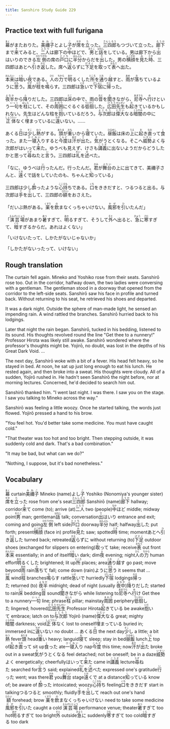 ```yaml
---
title: Sanshiro Study Guide 229
---
```


## Practice text with full furigana

<p>
<ruby><rb>幕</rb><rt>まく</rt></ruby>がまたおりた。<ruby><rb>美禰子</rb><rt>みねこ</rt></ruby>とよし<ruby><rb>子</rb><rt>こ</rt></ruby>が<ruby><rb>席</rb><rt>せき</rt></ruby>を<ruby><rb>立</rb><rt>た</rt></ruby>った。<ruby><rb>三四郎</rb><rt>さんしろう</rt></ruby>もつづいて立った。<ruby><rb>廊下</rb><rt>ろうか</rt></ruby>まで<ruby><rb>来</rb><rt>き</rt></ruby>てみると、<ruby><rb>二人</rb><rt>ふたり</rt></ruby>は廊下の<ruby><rb>中</rb><rt>なか</rt></ruby>ほどで、<ruby><rb>男</rb><rt>おとこ</rt></ruby>と<ruby><rb>話</rb><rt>はなし</rt></ruby>をしている。男は廊下から<ruby><rb>出</rb><rt>で</rt></ruby>はいりのできる<ruby><rb>左側</rb><rt>ひだりがわ</rt></ruby>の席の<ruby><rb>戸口</rb><rt>とぐち</rt></ruby>に<ruby><rb>半分</rb><rt>はんぶん</rt></ruby>からだを<ruby><rb>出</rb><rt>だ</rt></ruby>した。男の<ruby><rb>横顔</rb><rt>よこがお</rt></ruby>を<ruby><rb>見</rb><rt>み</rt></ruby>た<ruby><rb>時</rb><rt>とき</rt></ruby>、三四郎はあとへ<ruby><rb>引</rb><rt>ひ</rt></ruby>き<ruby><rb>返</rb><rt>かえ</rt></ruby>した。席へ<ruby><rb>返</rb><rt>かえ</rt></ruby>らずに<ruby><rb>下足</rb><rt>げそく</rt></ruby>を<ruby><rb>取</rb><rt>と</rt></ruby>って<ruby><rb>表</rb><rt>おもて</rt></ruby>へ出た。
</p>

<p>
<ruby><rb>本来</rb><rt>ほんらい</rt></ruby>は<ruby><rb>暗</rb><rt>くら</rt></ruby>い<ruby><rb>夜</rb><rt>よ</rt></ruby>である。<ruby><rb>人</rb><rt>ひと</rt></ruby>の<ruby><rb>力</rb><rt>ちから</rt></ruby>で<ruby><rb>明</rb><rt>あか</rt></ruby>るくした<ruby><rb>所</rb><rt>ところ</rt></ruby>を<ruby><rb>通</rb><rt>とお</rt></ruby>り<ruby><rb>越</rb><rt>こ</rt></ruby>すと、<ruby><rb>雨</rb><rt>あめ</rt></ruby>が<ruby><rb>落</rb><rt>お</rt></ruby>ちているように<ruby><rb>思</rb><rt>おも</rt></ruby>う。<ruby><rb>風</rb><rt>かぜ</rt></ruby>が<ruby><rb>枝</rb><rt>えだ</rt></ruby>を<ruby><rb>鳴</rb><rt>な</rt></ruby>らす。三四郎は<ruby><rb>急</rb><rt>いそ</rt></ruby>いで<ruby><rb>下宿</rb><rt>げしゅく</rt></ruby>に<ruby><rb>帰</rb><rt>かえ</rt></ruby>った。
</p>

<p>
<ruby><rb>夜半</rb><rt>よなか</rt></ruby>から<ruby><rb>降</rb><rt>ふ</rt></ruby>りだした。三四郎は<ruby><rb>床</rb><rt>とこ</rt></ruby>の中で、雨の<ruby><rb>音</rb><rt>おと</rt></ruby>を<ruby><rb>聞</rb><rt>き</rt></ruby>きながら、<ruby><rb>尼寺</rb><rt>あまでら</rt></ruby>へ<ruby><rb>行</rb><rt>ゆ</rt></ruby>けという<ruby><rb>一句</rb><rt>いっく</rt></ruby>を<ruby><rb>柱</rb><rt>はしら</rt></ruby>にして、その<ruby><rb>周囲</rb><rt>まわり</rt></ruby>にぐるぐる<ruby><rb>彽徊</rb><rt>ていかい</rt></ruby>した。<ruby><rb>広田</rb><rt>ひろた</rt></ruby><ruby><rb>先生</rb><rt>せんせい</rt></ruby>も<ruby><rb>起</rb><rt>お</rt></ruby>きているかもしれない。先生はどんな柱を<ruby><rb>抱</rb><rt>いだ</rt></ruby>いているだろう。<ruby><rb>与次郎</rb><rt>よじろう</rt></ruby>は<ruby><rb>偉大</rb><rt>いだい</rt></ruby>なる<ruby><rb>暗闇</rb><rt>くらやみ</rt></ruby>の中に<ruby><rb>正体</rb><rt>しょうたい</rt></ruby>なく<ruby><rb>埋</rb><rt>う</rt></ruby>まっているに<ruby><rb>違</rb><rt>ちが</rt></ruby>いない。……
</p>

<p>
あくる<ruby><rb>日</rb><rt>ひ</rt></ruby>は<ruby><rb>少</rb><rt>すこ</rt></ruby>し<ruby><rb>熱</rb><rt>ねつ</rt></ruby>がする。<ruby><rb>頭</rb><rt>あたま</rt></ruby>が<ruby><rb>重</rb><rt>おも</rt></ruby>いから<ruby><rb>寝</rb><rt>ね</rt></ruby>ていた。<ruby><rb>昼飯</rb><rt>ひるめし</rt></ruby>は床の<ruby><rb>上</rb><rt>うえ</rt></ruby>に<ruby><rb>起</rb><rt>お</rt></ruby>き<ruby><rb>直</rb><rt>なお</rt></ruby>って<ruby><rb>食</rb><rt>く</rt></ruby>った。また<ruby><rb>一寝入</rb><rt>ひとねい</rt></ruby>りすると<ruby><rb>今度</rb><rt>こんど</rt></ruby>は<ruby><rb>汗</rb><rt>あせ</rt></ruby>が<ruby><rb>出</rb><rt>で</rt></ruby>た。<ruby><rb>気</rb><rt>き</rt></ruby>がうとくなる。そこへ<ruby><rb>威勢</rb><rt>いせい</rt></ruby>よく与次郎がはいって<ruby><rb>来</rb><rt>き</rt></ruby>た。ゆうべも見えず、けさも<ruby><rb>講義</rb><rt>こうぎ</rt></ruby>に出ないようだからどうしたかと思って<ruby><rb>尋</rb><rt>たず</rt></ruby>ねたと<ruby><rb>言</rb><rt>い</rt></ruby>う。三四郎は<ruby><rb>礼</rb><rt>れい</rt></ruby>を<ruby><rb>述</rb><rt>の</rt></ruby>べた。
</p>

<p>
「なに、ゆうべは<ruby><rb>行</rb><rt>い</rt></ruby>ったんだ。行ったんだ。<ruby><rb>君</rb><rt>きみ</rt></ruby>が<ruby><rb>舞台</rb><rt>ぶたい</rt></ruby>の上に出てきて、美禰子さんと、<ruby><rb>遠</rb><rt>とお</rt></ruby>くで話をしていたのも、ちゃんと<ruby><rb>知</rb><rt>し</rt></ruby>っている」
</p>

<p>
三四郎は少し<ruby><rb>酔</rb><rt>よ</rt></ruby>ったような<ruby><rb>心持</rb><rt>こころも</rt></ruby>ちである。<ruby><rb>口</rb><rt>くち</rt></ruby>をききだすと、つるつると出る。与次郎は<ruby><rb>手</rb><rt>て</rt></ruby>を<ruby><rb>出</rb><rt>だ</rt></ruby>して、三四郎の<ruby><rb>額</rb><rt>ひたい</rt></ruby>をおさえた。
</p>

<p>
「だいぶ熱がある。<ruby><rb>薬</rb><rt>くすり</rt></ruby>を<ruby><rb>飲</rb><rt>の</rt></ruby>まなくっちゃいけない。<ruby><rb>風邪</rb><rt>かぜ</rt></ruby>を<ruby><rb>引</rb><rt>ひ</rt></ruby>いたんだ」
</p>

<p>
「<ruby><rb>演芸場</rb><rt>えんげいじょう</rt></ruby>があまり<ruby><rb>暑</rb><rt>あつ</rt></ruby>すぎて、<ruby><rb>明</rb><rt>あか</rt></ruby>るすぎて、そうして<ruby><rb>外</rb><rt>そと</rt></ruby>へ出ると、<ruby><rb>急</rb><rt>きゅう</rt></ruby>に<ruby><rb>寒</rb><rt>さむ</rt></ruby>すぎて、<ruby><rb>暗</rb><rt>くら</rt></ruby>すぎるからだ。あれはよくない」
</p>

「いけないたって、しかたがないじゃないか」

「しかたがないったって、いけない」


## Rough translation

The curtain fell again. Mineko and Yoshiko rose from their seats. Sanshirō rose too. Out in the corridor, halfway down, the two ladies were conversing with a gentleman. The gentleman stood in a doorway that opened from the corridor to the left-side seats. Sanshirō saw his face in profile and turned back. Without returning to his seat, he retrieved his shoes and departed. 

It was a dark night. Outside the sphere of man-made light, he sensed an impending rain. A wind rattled the branches. Sanshirō hurried back to his lodgings.

Later that night the rain began. Sanshirō, tucked in his bedding, listened to its sound. His thoughts revolved round the line "Get thee to a nunnery!" Professor Hirota was likely still awake. Sanshirō wondered where the professor's thoughts might be. Yojirō, no doubt, was lost in the depths of his Great Dark Void. ...

The next day, Sanshirō woke with a bit of a fever. His head felt heavy, so he stayed in bed. At noon, he sat up just long enough to eat his lunch. He rested again, and then broke into a sweat. His thoughts were cloudy. All of a sudden, Yojirō rushed in. He hadn't seen Sanshirō the night before, nor at morning lectures. Concerned, he'd decided to search him out.

Sanshirō thanked him. "I went last night. I was there. I saw you on the stage. I saw you talking to Mineko across the way."

Sanshirō was feeling a little woozy. Once he started talking, the words just flowed. Yojirō pressed a hand to his brow.

"You feel hot. You'd better take some medicine. You must have caught cold."

"That theater was too hot and too bright. Then stepping outside, it was suddenly cold and dark. That's a bad combination."

"It may be bad, but what can we do?"

"Nothing, I suppose, but it's bad nonetheless."      


## Vocabulary

<p>
<span class="vocabstudy"><ruby><rb>幕</rb><rt>まく</rt></ruby>&nbsp;curtain</span><span class="vocabstudy"><ruby><rb>美禰子</rb><rt>みねこ</rt></ruby>&nbsp;Mineko (name)</span><span class="vocabstudy">よし<ruby><rb>子</rb><rt>こ</rt></ruby>&nbsp;Yoshiko (Nonomiya's younger sister)</span><span class="vocabstudy"><ruby><rb>席</rb><rt>せき</rt></ruby>を<ruby><rb>立</rb><rt>た</rt></ruby>った&nbsp;rose from one's seat</span><span class="vocabstudy"><ruby><rb>三四郎</rb><rt>さんしろう</rt></ruby>&nbsp;Sanshirō (name)</span><span class="vocabstudy"><ruby><rb>廊下</rb><rt>ろうか</rt></ruby>&nbsp;hallway; corridor</span><span class="vocabstudy"><ruby><rb>来</rb><rt>き</rt></ruby>て&nbsp;come (to); arrive (at)</span><span class="vocabstudy"><ruby><rb>二人</rb><rt>ふたり</rt></ruby>&nbsp;two (people)</span><span class="vocabstudy"><ruby><rb>中</rb><rt>なか</rt></ruby>ほど&nbsp;middle; midway point</span><span class="vocabstudy"><ruby><rb>男</rb><rt>おとこ</rt></ruby>&nbsp;man; gentleman</span><span class="vocabstudy"><ruby><rb>話</rb><rt>はなし</rt></ruby>&nbsp;talk; conversation</span><span class="vocabstudy"><ruby><rb>出</rb><rt>で</rt></ruby>はいり&nbsp;entrance and exit; coming and going</span><span class="vocabstudy"><ruby><rb>左側</rb><rt>ひだりがわ</rt></ruby>&nbsp;left side</span><span class="vocabstudy"><ruby><rb>戸口</rb><rt>とぐち</rt></ruby>&nbsp;doorway</span><span class="vocabstudy"><ruby><rb>半分</rb><rt>はんぶん</rt></ruby>&nbsp;half; halfway</span><span class="vocabstudy"><ruby><rb>出</rb><rt>だ</rt></ruby>した&nbsp;put forth; present</span><span class="vocabstudy"><ruby><rb>横顔</rb><rt>よこがお</rt></ruby>&nbsp;(face in) profile</span><span class="vocabstudy"><ruby><rb>見</rb><rt>み</rt></ruby>た&nbsp;saw; spotted</span><span class="vocabstudy"><ruby><rb>時</rb><rt>とき</rt></ruby>&nbsp;time; moment</span><span class="vocabstudy">あとへ<ruby><rb>引</rb><rt>ひ</rt></ruby>き<ruby><rb>返</rb><rt>かえ</rt></ruby>した&nbsp;turned back; retreated</span><span class="vocabstudy"><ruby><rb>返</rb><rt>かえ</rt></ruby>らずに&nbsp;without returning (to)</span><span class="vocabstudy"><ruby><rb>下足</rb><rt>げそく</rt></ruby>&nbsp;outdoor shoes (exchanged for slippers on entering)</span><span class="vocabstudy"><ruby><rb>取</rb><rt>と</rt></ruby>って&nbsp;take; receive</span><span class="vocabstudy"><ruby><rb>表</rb><rt>おもて</rt></ruby>&nbsp;out front</span>
<span class="vocabstudy"><ruby><rb>本来</rb><rt>ほんらい</rt></ruby>&nbsp;essentially; in and of itself</span><span class="vocabstudy"><ruby><rb>暗</rb><rt>くら</rt></ruby>い&nbsp;dark; dim</span><span class="vocabstudy"><ruby><rb>夜</rb><rt>よ</rt></ruby>&nbsp;evening; night</span><span class="vocabstudy"><ruby><rb>人</rb><rt>ひと</rt></ruby>の<ruby><rb>力</rb><rt>ちから</rt></ruby>&nbsp;human effort</span><span class="vocabstudy"><ruby><rb>明</rb><rt>あか</rt></ruby>るくした&nbsp;brightened; lit up</span><span class="vocabstudy"><ruby><rb>所</rb><rt>ところ</rt></ruby>&nbsp;places; area</span><span class="vocabstudy"><ruby><rb>通</rb><rt>とお</rt></ruby>り<ruby><rb>越</rb><rt>こ</rt></ruby>す&nbsp;go past; move beyond</span><span class="vocabstudy"><ruby><rb>雨</rb><rt>あめ</rt></ruby>&nbsp;rain</span><span class="vocabstudy"><ruby><rb>落</rb><rt>お</rt></ruby>ちて&nbsp;fall; come down (rain)</span><span class="vocabstudy">ように<ruby><rb>思</rb><rt>おも</rt></ruby>う&nbsp;it seems that ...</span><span class="vocabstudy"><ruby><rb>風</rb><rt>かぜ</rt></ruby>&nbsp;wind</span><span class="vocabstudy"><ruby><rb>枝</rb><rt>えだ</rt></ruby>&nbsp;branches</span><span class="vocabstudy"><ruby><rb>鳴</rb><rt>な</rt></ruby>らす&nbsp;rattle</span><span class="vocabstudy"><ruby><rb>急</rb><rt>いそ</rt></ruby>いで&nbsp;hurriedly</span><span class="vocabstudy"><ruby><rb>下宿</rb><rt>げしゅく</rt></ruby>&nbsp;lodgings</span><span class="vocabstudy"><ruby><rb>帰</rb><rt>かえ</rt></ruby>った&nbsp;returned (to)</span>
<span class="vocabstudy"><ruby><rb>夜半</rb><rt>よなか</rt></ruby>&nbsp;midnight; dead of night (usually <ruby><rb>夜中</rb><rt>よなか</rt></ruby>)</span><span class="vocabstudy"><ruby><rb>降</rb><rt>ふ</rt></ruby>りだした&nbsp;started to rain</span><span class="vocabstudy"><ruby><rb>床</rb><rt>とこ</rt></ruby>&nbsp;bedding</span><span class="vocabstudy"><ruby><rb>音</rb><rt>おと</rt></ruby>&nbsp;sound</span><span class="vocabstudy"><ruby><rb>聞</rb><rt>き</rt></ruby>きながら&nbsp;while listening to</span><span class="vocabstudy"><ruby><rb>尼寺</rb><rt>あまでら</rt></ruby>へ<ruby><rb>行</rb><rt>ゆ</rt></ruby>け&nbsp;Get thee to a nunnery</span><span class="vocabstudy"><ruby><rb>一句</rb><rt>いっく</rt></ruby>&nbsp;line; phrase</span><span class="vocabstudy"><ruby><rb>柱</rb><rt>はしら</rt></ruby>&nbsp;pillar; mainstay</span><span class="vocabstudy"><ruby><rb>周囲</rb><rt>まわり</rt></ruby>&nbsp;periphery</span><span class="vocabstudy"><ruby><rb>彽徊</rb><rt>ていかい</rt></ruby>した&nbsp;lingered; hovered</span><span class="vocabstudy"><ruby><rb>広田</rb><rt>ひろた</rt></ruby><ruby><rb>先生</rb><rt>せんせい</rt></ruby>&nbsp;Professor Hirota</span><span class="vocabstudy"><ruby><rb>起</rb><rt>お</rt></ruby>きている&nbsp;be awake</span><span class="vocabstudy"><ruby><rb>抱</rb><rt>いだ</rt></ruby>いて&nbsp;embrace; latch on to</span><span class="vocabstudy"><ruby><rb>与次郎</rb><rt>よじろう</rt></ruby>&nbsp;Yojirō (name)</span><span class="vocabstudy"><ruby><rb>偉大</rb><rt>いだい</rt></ruby>なる&nbsp;great; mighty</span><span class="vocabstudy"><ruby><rb>暗闇</rb><rt>くらやみ</rt></ruby>&nbsp;darkness; void</span><span class="vocabstudy"><ruby><rb>正体</rb><rt>しょうたい</rt></ruby>なく&nbsp;lost to oneself</span><span class="vocabstudy"><ruby><rb>埋</rb><rt>う</rt></ruby>まっている&nbsp;buried in; immersed in</span><span class="vocabstudy">に<ruby><rb>違</rb><rt>ちが</rt></ruby>いない&nbsp;no doubt ...</span>
<span class="vocabstudy">あくる<ruby><rb>日</rb><rt>ひ</rt></ruby>&nbsp;the next day</span><span class="vocabstudy"><ruby><rb>少</rb><rt>すこ</rt></ruby>し&nbsp;a little; a bit</span><span class="vocabstudy"><ruby><rb>熱</rb><rt>ねつ</rt></ruby>&nbsp;fever</span><span class="vocabstudy"><ruby><rb>頭</rb><rt>あたま</rt></ruby>&nbsp;head</span><span class="vocabstudy"><ruby><rb>重</rb><rt>おも</rt></ruby>い&nbsp;heavy; languid</span><span class="vocabstudy"><ruby><rb>寝</rb><rt>ね</rt></ruby>て&nbsp;sleep; stay in bed</span><span class="vocabstudy"><ruby><rb>昼飯</rb><rt>ひるめし</rt></ruby>&nbsp;lunch</span><span class="vocabstudy"><ruby><rb>上</rb><rt>うえ</rt></ruby>&nbsp;top of</span><span class="vocabstudy"><ruby><rb>起</rb><rt>お</rt></ruby>き<ruby><rb>直</rb><rt>なお</rt></ruby>って&nbsp;sit up</span><span class="vocabstudy"><ruby><rb>食</rb><rt>く</rt></ruby>った&nbsp;ate</span><span class="vocabstudy"><ruby><rb>一寝入</rb><rt>ひとねい</rt></ruby>り&nbsp;nap</span><span class="vocabstudy"><ruby><rb>今度</rb><rt>こんど</rt></ruby>&nbsp;this time; now</span><span class="vocabstudy"><ruby><rb>汗</rb><rt>あせ</rt></ruby>が<ruby><rb>出</rb><rt>で</rt></ruby>た&nbsp;broke out in a sweat</span><span class="vocabstudy"><ruby><rb>気</rb><rt>き</rt></ruby>がうとくなる&nbsp;feel detached; not be oneself; be in a daze</span><span class="vocabstudy"><ruby><rb>威勢</rb><rt>いせい</rt></ruby>よく&nbsp;energetically; cheerfully</span><span class="vocabstudy">はいって<ruby><rb>来</rb><rt>き</rt></ruby>た&nbsp;came in</span><span class="vocabstudy"><ruby><rb>講義</rb><rt>こうぎ</rt></ruby>&nbsp;lecture</span><span class="vocabstudy"><ruby><rb>尋</rb><rt>たず</rt></ruby>ねた&nbsp;searched for</span><span class="vocabstudy"><ruby><rb>言</rb><rt>い</rt></ruby>う&nbsp;said; explained</span><span class="vocabstudy"><ruby><rb>礼</rb><rt>れい</rt></ruby>を<ruby><rb>述</rb><rt>の</rt></ruby>べた&nbsp;expressed one's gratitude</span>
<span class="vocabstudy"><ruby><rb>行</rb><rt>い</rt></ruby>った&nbsp;went; was there</span><span class="vocabstudy"><ruby><rb>君</rb><rt>きみ</rt></ruby>&nbsp;you</span><span class="vocabstudy"><ruby><rb>舞台</rb><rt>ぶたい</rt></ruby>&nbsp;stage</span><span class="vocabstudy"><ruby><rb>遠</rb><rt>とお</rt></ruby>くで&nbsp;at a distance</span><span class="vocabstudy"><ruby><rb>知</rb><rt>し</rt></ruby>っている&nbsp;know of; be aware of</span>
<span class="vocabstudy"><ruby><rb>酔</rb><rt>よ</rt></ruby>った&nbsp;intoxicated; woozy</span><span class="vocabstudy"><ruby><rb>心持</rb><rt>こころも</rt></ruby>ち&nbsp;feeling</span><span class="vocabstudy"><ruby><rb>口</rb><rt>くち</rt></ruby>をききだす&nbsp;start in talking</span><span class="vocabstudy">つるつると&nbsp;smoothly; fluidly</span><span class="vocabstudy"><ruby><rb>手</rb><rt>て</rt></ruby>を<ruby><rb>出</rb><rt>だ</rt></ruby>して&nbsp;reach out one's hand</span><span class="vocabstudy"><ruby><rb>額</rb><rt>ひたい</rt></ruby>&nbsp;forehead; brow</span>
<span class="vocabstudy"><ruby><rb>薬</rb><rt>くすり</rt></ruby>を<ruby><rb>飲</rb><rt>の</rt></ruby>まなくっちゃいけない&nbsp;need to take some medicine</span><span class="vocabstudy"><ruby><rb>風邪</rb><rt>かぜ</rt></ruby>を<ruby><rb>引</rb><rt>ひ</rt></ruby>いた&nbsp;caught a cold</span>
<span class="vocabstudy"><ruby><rb>演芸場</rb><rt>えんげいじょう</rt></ruby>&nbsp;performance venue; theater</span><span class="vocabstudy"><ruby><rb>暑</rb><rt>あつ</rt></ruby>すぎて&nbsp;too hot</span><span class="vocabstudy"><ruby><rb>明</rb><rt>あか</rt></ruby>るすぎて&nbsp;too bright</span><span class="vocabstudy"><ruby><rb>外</rb><rt>そと</rt></ruby>&nbsp;outside</span><span class="vocabstudy"><ruby><rb>急</rb><rt>きゅう</rt></ruby>に&nbsp;suddenly</span><span class="vocabstudy"><ruby><rb>寒</rb><rt>さむ</rt></ruby>すぎて&nbsp;too cold</span><span class="vocabstudy"><ruby><rb>暗</rb><rt>くら</rt></ruby>すぎる&nbsp;too dark</span>
</p>
